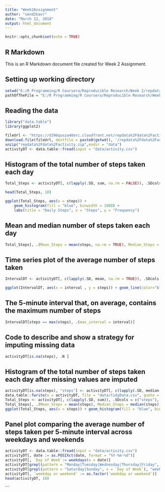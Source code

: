 ---
title: "Week2Assignment"
author: "send2kavr"
date: "March 12, 2018"
output: html_document
---

```{r setup, include=FALSE}
knitr::opts_chunk$set(echo = TRUE)
```

## R Markdown

This is an R Markdown document file created for Week 2 Assignment. 

## Setting up working directory

```{r}
setwd("E:/R Programming/R Coursera/Reproducible Research/Week 2/repdata_data_activity")
pathOfTheFile = "E:/R Programming/R Coursera/Reproducible Research/Week 2/repdata_data_activity/activity.csv"
```

## Reading the data
```{r}
library("data.table")
library(ggplot2)

fileUrl <- "https://d396qusza40orc.cloudfront.net/repdata%2Fdata%2Factivity.zip"
download.file(fileUrl, destfile = paste0(getwd(), '/repdata%2Fdata%2Factivity.zip'), method = "curl")
unzip("repdata%2Fdata%2Factivity.zip",exdir = "data")
activityDT <- data.table::fread(input = "data/activity.csv")
```

## Histogram of the total number of steps taken each day

```{r}
Total_Steps <- activityDT[, c(lapply(.SD, sum, na.rm = FALSE)), .SDcols = c("steps"), by = .(date)] 

head(Total_Steps, 10)

ggplot(Total_Steps, aes(x = steps)) +
    geom_histogram(fill = "blue", binwidth = 1000) +
    labs(title = "Daily Steps", x = "Steps", y = "Frequency")
```

## Mean and median number of steps taken each day

```{r}
Total_Steps[, .(Mean_Steps = mean(steps, na.rm = TRUE), Median_Steps = median(steps, na.rm = TRUE))]
```
## Time series plot of the average number of steps taken
```{r}
IntervalDT <- activityDT[, c(lapply(.SD, mean, na.rm = TRUE)), .SDcols = c("steps"), by = .(interval)] 

ggplot(IntervalDT, aes(x = interval , y = steps)) + geom_line(color="blue", size=1) + labs(title = "Avg. Daily Steps", x = "Interval", y = "Avg. Steps per day")
```
## The 5-minute interval that, on average, contains the maximum number of steps
```{r}
IntervalDT[steps == max(steps), .(max_interval = interval)]
```
## Code to describe and show a strategy for imputing missing data
```{r}
activityDT[is.na(steps), .N ]
```
## Histogram of the total number of steps taken each day after missing values are imputed
```{r}
activityDT[is.na(steps), "steps"] <- activityDT[, c(lapply(.SD, median, na.rm = TRUE)), .SDcols = c("steps")]
data.table::fwrite(x = activityDT, file = "data/tidyData.csv", quote = FALSE)
Total_Steps <- activityDT[, c(lapply(.SD, sum)), .SDcols = c("steps"), by = .(date)]
Total_Steps[, .(Mean_Steps = mean(steps), Median_Steps = median(steps))]
ggplot(Total_Steps, aes(x = steps)) + geom_histogram(fill = "blue", binwidth = 1000) + labs(title = "Daily Steps", x = "Steps", y = "Frequency")
```

## Panel plot comparing the average number of steps taken per 5-minute interval across weekdays and weekends
```{r}
activityDT <- data.table::fread(input = "data/activity.csv")
activityDT[, date := as.POSIXct(date, format = "%Y-%m-%d")]
activityDT[, `Day of Week`:= weekdays(x = date)]
activityDT[grepl(pattern = "Monday|Tuesday|Wednesday|Thursday|Friday", x = `Day of Week`), "weekday or weekend"] <- "weekday"
activityDT[grepl(pattern = "Saturday|Sunday", x = `Day of Week`), "weekday or weekend"] <- "weekend"
activityDT[, `weekday or weekend` := as.factor(`weekday or weekend`)]
head(activityDT, 10)
```

```









